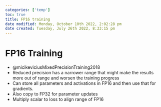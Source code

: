 ```yaml
---
categories: ['temp']
toc: true
title: FP16 training
date modified: Monday, October 10th 2022, 2:02:28 pm
date created: Tuesday, July 26th 2022, 8:33:15 pm
---
```


# FP16 Training
- @micikeviciusMixedPrecisionTraining2018
- Reduced precision has a narrower range that might make the results more out of range and worsen the training progress
- Can store all parameters and activations in FP16 and then use that for gradients.
- Also copy to FP32 for parameter updates
- Multiply scalar to loss to align range of FP16



